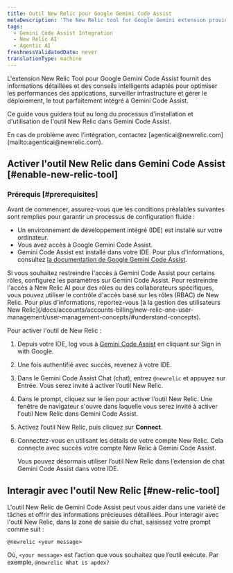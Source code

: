 ```yaml
---
title: Outil New Relic pour Google Gemini Code Assist
metaDescription: 'The New Relic tool for Google Gemini extension provides intelligent insights and guidance tailored to optimize application performance, monitor infrastructure, and manage deployments—all seamlessly integrated within Gemini Code Assist.'
tags:
  - Gemini Code Assist Integration
  - New Relic AI
  - Agentic AI
freshnessValidatedDate: never
translationType: machine
---
```


L&apos;extension New Relic Tool pour Google Gemini Code Assist fournit des informations détaillées et des conseils intelligents adaptés pour optimiser les performances des applications, surveiller infrastructure et gérer le déploiement, le tout parfaitement intégré à Gemini Code Assist.

Ce guide vous guidera tout au long du processus d&apos;installation et d&apos;utilisation de l&apos;outil New Relic dans Gemini Code Assist.

<Callout variant="tip" title="conseil">
  En cas de problème avec l&apos;intégration, contactez [agenticai@newrelic.com](mailto:agenticai@newrelic.com).
</Callout>

## Activer l&apos;outil New Relic dans Gemini Code Assist [#enable-new-relic-tool]

### Prérequis [#prerequisites]

Avant de commencer, assurez-vous que les conditions préalables suivantes sont remplies pour garantir un processus de configuration fluide :

* Un environnement de développement intégré (IDE) est installé sur votre ordinateur.
* Vous avez accès à Google Gemini Code Assist.
* Gemini Code Assist est installé dans votre IDE. Pour plus d&apos;informations, consultez [la documentation de Google Gemini Code Assist](https://cloud.google.com/gemini/docs/codeassist/overview).

<Callout variant="tip" title="conseil">
  Si vous souhaitez restreindre l&apos;accès à Gemini Code Assist pour certains rôles, configurez les paramètres sur Gemini Code Assist. Pour restreindre l&apos;accès à New Relic AI pour des rôles ou des collaborateurs spécifiques, vous pouvez utiliser le contrôle d&apos;accès basé sur les rôles (RBAC) de New Relic. Pour plus d&apos;informations, reportez-vous [à la gestion des utilisateurs New Relic](/docs/accounts/accounts-billing/new-relic-one-user-management/user-management-concepts/#understand-concepts).
</Callout>

Pour activer l&apos;outil de New Relic :

1. Depuis votre IDE, log vous à [Gemini Code Assist](https://codeassist.google.com) en cliquant sur Sign in with Google.

2. Une fois authentifié avec succès, revenez à votre IDE.

3. Dans le <DNT>Gemini Code Assist Chat</DNT> (chat), entrez `@newrelic` et appuyez sur Entrée. Vous serez invité à activer l’outil New Relic.

4. Dans le prompt, cliquez sur le lien pour activer l’outil New Relic. Une fenêtre de navigateur s&apos;ouvre dans laquelle vous serez invité à activer l&apos;outil New Relic dans Gemini Code Assist.

5. Activez l’outil New Relic, puis cliquez sur **Connect**.

6. Connectez-vous en utilisant les détails de votre compte New Relic. Cela connecte avec succès votre compte New Relic à Gemini Code Assist.

   Vous pouvez désormais utiliser l’outil New Relic dans l’extension de chat Gemini Code Assist dans votre IDE.

## Interagir avec l&apos;outil New Relic [#new-relic-tool]

L&apos;outil New Relic de Gemini Code Assist peut vous aider dans une variété de tâches et offrir des informations précieuses détaillées. Pour interagir avec l&apos;outil New Relic, dans la zone de saisie du chat, saisissez votre prompt comme suit :

`@newrelic <your message>`

Où, `<your message>` est l’action que vous souhaitez que l’outil exécute. Par exemple, `@newrelic What is apdex?`